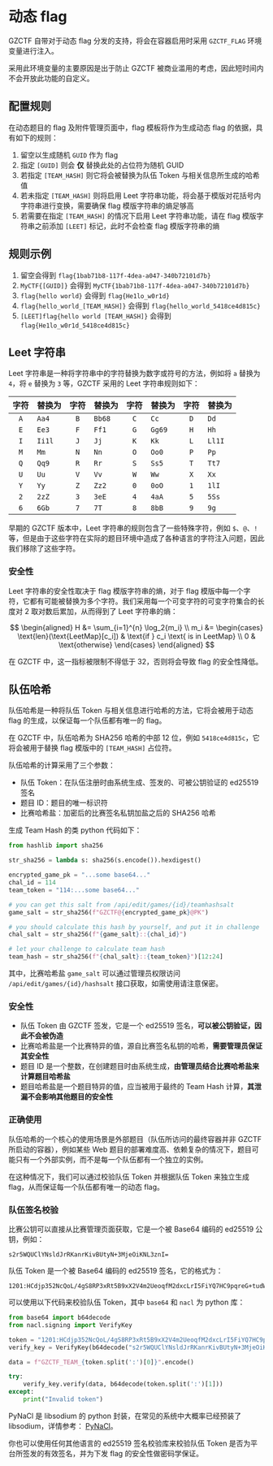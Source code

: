 
# 动态 flag

GZCTF 自带对于动态 flag 分发的支持，将会在容器启用时采用 `GZCTF_FLAG` 环境变量进行注入。

<Callout type="info">

采用此环境变量的主要原因是出于防止 GZCTF 被商业滥用的考虑，因此短时间内不会开放此功能的自定义。

</Callout>

## 配置规则

在动态题目的 flag 及附件管理页面中，flag 模板将作为生成动态 flag 的依据，具有如下的规则：

1. 留空以生成随机 `GUID` 作为 flag
2. 指定 `[GUID]` 则会 **仅** 替换此处的占位符为随机 GUID
3. 若指定 `[TEAM_HASH]` 则它将会被替换为队伍 Token 与相关信息所生成的哈希值
4. 若未指定 `[TEAM_HASH]` 则将启用 Leet 字符串功能，将会基于模版对花括号内字符串进行变换，需要确保 flag 模版字符串的熵足够高
5. 若需要在指定 `[TEAM_HASH]` 的情况下启用 Leet 字符串功能，请在 flag 模版字符串之前添加 `[LEET]` 标记，此时不会检查 flag 模版字符串的熵

## 规则示例

1. 留空会得到 `flag{1bab71b8-117f-4dea-a047-340b72101d7b}`
2. `MyCTF{[GUID]}` 会得到 `MyCTF{1bab71b8-117f-4dea-a047-340b72101d7b}`
3. `flag{hello world}` 会得到 `flag{He1lo_w0r1d}`
4. `flag{hello_world_[TEAM_HASH]}` 会得到 `flag{hello_world_5418ce4d815c}`
5. `[LEET]flag{hello world [TEAM_HASH]}` 会得到 `flag{He1lo_w0r1d_5418ce4d815c}`

## Leet 字符串

Leet 字符串是一种将字符串中的字符替换为数字或符号的方法，例如将 `a` 替换为 `4`，将 `e` 替换为 `3` 等，GZCTF 采用的 Leet 字符串规则如下：

| 字符 | 替换为 | 字符 | 替换为 | 字符 | 替换为 | 字符 | 替换为 |
| :--: | :----- | :--: | :----- | :--: | :----- | :--: | :----- |
| `A`  | `Aa4`  | `B`  | `Bb68` | `C`  | `Cc`   | `D`  | `Dd`   |
| `E`  | `Ee3`  | `F`  | `Ff1`  | `G`  | `Gg69` | `H`  | `Hh`   |
| `I`  | `Ii1l` | `J`  | `Jj`   | `K`  | `Kk`   | `L`  | `Ll1I` |
| `M`  | `Mm`   | `N`  | `Nn`   | `O`  | `Oo0`  | `P`  | `Pp`   |
| `Q`  | `Qq9`  | `R`  | `Rr`   | `S`  | `Ss5`  | `T`  | `Tt7`  |
| `U`  | `Uu`   | `V`  | `Vv`   | `W`  | `Ww`   | `X`  | `Xx`   |
| `Y`  | `Yy`   | `Z`  | `Zz2`  | `0`  | `0oO`  | `1`  | `1lI`  |
| `2`  | `2zZ`  | `3`  | `3eE`  | `4`  | `4aA`  | `5`  | `5Ss`  |
| `6`  | `6Gb`  | `7`  | `7T`   | `8`  | `8bB`  | `9`  | `9g`   |

<Callout type="info">

早期的 GZCTF 版本中，Leet 字符串的规则包含了一些特殊字符，例如 `$`、`@`、`!` 等，但是由于这些字符在实际的题目环境中造成了各种语言的字符注入问题，因此我们移除了这些字符。

</Callout>

### 安全性

Leet 字符串的安全性取决于 flag 模版字符串的熵，对于 flag 模版中每一个字符，它都有可能被替换为多个字符。我们采用每一个可变字符的可变字符集合的长度对 2 取对数后累加，从而得到了 Leet 字符串的熵：

$$
\begin{aligned}
H &= \sum_{i=1}^{n} \log_2{m_i} \\
m_i &= \begin{cases}
    \text{len}(\text{LeetMap}[c_i]) & \text{if } c_i \text{ is in LeetMap} \\
    0 & \text{otherwise}
\end{cases}
\end{aligned}
$$

在 GZCTF 中，这一指标被限制不得低于 32，否则将会导致 flag 的安全性降低。

## 队伍哈希

队伍哈希是一种将队伍 Token 与相关信息进行哈希的方法，它将会被用于动态 flag 的生成，以保证每一个队伍都有唯一的 flag。

在 GZCTF 中，队伍哈希为 SHA256 哈希的中部 12 位，例如 `5418ce4d815c`，它将会被用于替换 flag 模版中的 `[TEAM_HASH]` 占位符。

队伍哈希的计算采用了三个参数：

- 队伍 Token：在队伍注册时由系统生成、签发的、可被公钥验证的 ed25519 签名
- 题目 ID：题目的唯一标识符
- 比赛哈希盐：加密后的比赛签名私钥加盐之后的 SHA256 哈希

生成 Team Hash 的类 python 代码如下：

```python
from hashlib import sha256

str_sha256 = lambda s: sha256(s.encode()).hexdigest()

encrypted_game_pk = "...some base64..."
chal_id = 114
team_token = "114:...some base64..."

# you can get this salt from /api/edit/games/{id}/teamhashsalt
game_salt = str_sha256(f"GZCTF@{encrypted_game_pk}@PK")

# you should calculate this hash by yourself, and put it in challenge
chal_salt = str_sha256(f"{game_salt}::{chal_id}")

# let your challenge to calculate team hash
team_hash = str_sha256(f"{chal_salt}::{team_token}")[12:24]
```

其中，比赛哈希盐 `game_salt` 可以通过管理员权限访问 `/api/edit/games/{id}/hashsalt` 接口获取，如需使用请注意保密。

### 安全性

- 队伍 Token 由 GZCTF 签发，它是一个 ed25519 签名，**可以被公钥验证，因此不会被伪造**
- 比赛哈希盐是一个比赛特异的值，源自比赛签名私钥的哈希，**需要管理员保证其安全性**
- 题目 ID 是一个整数，在创建题目时由系统生成，**由管理员结合比赛哈希盐来计算题目哈希盐**
- 题目哈希盐是一个题目特异的值，应当被用于最终的 Team Hash 计算，**其泄漏不会影响其他题目的安全性**

### 正确使用

队伍哈希的一个核心的使用场景是外部题目（队伍所访问的最终容器并非 GZCTF 所启动的容器），例如某些 Web 题目的部署难度高、依赖复杂的情况下，题目可能只有一个外部实例，而不是每一个队伍都有一个独立的实例。

在这种情况下，我们可以通过校验队伍 Token 并根据队伍 Token 来独立生成 flag，从而保证每一个队伍都有唯一的动态 flag。

### 队伍签名校验

比赛公钥可以直接从比赛管理页面获取，它是一个被 Base64 编码的 ed25519 公钥，例如：

```
s2r5WQUClYNsldJrRKanrKivBUtyN+3MjeOiKNL3znI=
```

队伍 Token 是一个被 Base64 编码的 ed25519 签名，它的格式为：

```
1201:HCdjp352NcQoL/4gS8RP3xRt5B9xX2V4m2UeoqfM2dxcLrI5FiYQ7HC9pqreG+tudWjYJf0atzQhhAKyYDKsCg==
```

可以使用以下代码来校验队伍 Token，其中 `base64` 和 `nacl` 为 python 库：

```python
from base64 import b64decode
from nacl.signing import VerifyKey

token = "1201:HCdjp352NcQoL/4gS8RP3xRt5B9xX2V4m2UeoqfM2dxcLrI5FiYQ7HC9pqreG+tudWjYJf0atzQhhAKyYDKsCg=="
verify_key = VerifyKey(b64decode("s2r5WQUClYNsldJrRKanrKivBUtyN+3MjeOiKNL3znI="))

data = f"GZCTF_TEAM_{token.split(':')[0]}".encode()

try:
    verify_key.verify(data, b64decode(token.split(':')[1]))
except:
    print("Invalid token")
```

PyNaCl 是 libsodium 的 python 封装，在常见的系统中大概率已经预装了 libsodium，详情参考： [PyNaCl](https://pynacl.readthedocs.io/en/latest/)。

你也可以使用任何其他语言的 ed25519 签名校验库来校验队伍 Token 是否为平台所签发的有效签名，并为下发 flag 的安全性做密码学保证。
